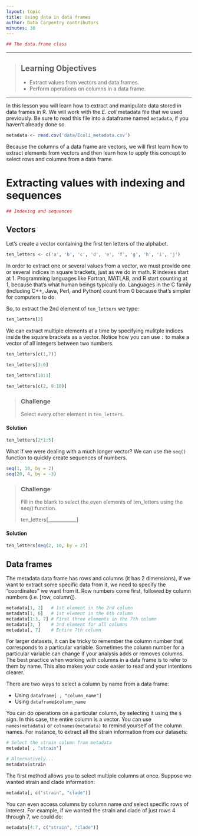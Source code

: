 ```yaml
---
layout: topic
title: Using data in data frames
author: Data Carpentry contributors
minutes: 30
---
```


```r
## The data.frame class
```

------------

> ## Learning Objectives
>
> * Extract values from vectors and data frames.
> * Perform operations on columns in a data frame.

------------

In this lesson you will learn how to extract and manipulate data stored in data frames in R. We will work with the *E. coli* metadata file that we used previously. Be sure to read this file into a dataframe named `metadata`, if you haven't already done so.

```r
metadata <- read.csv('data/Ecoli_metadata.csv')
```

Because the columns of a data frame are vectors, we will first learn how to extract elements from vectors and then learn how to apply this concept to select rows and columns from a data frame.  

# Extracting values with indexing and sequences

```r
## Indexing and sequences
```

## Vectors

Let's create a vector containing the first ten letters of the alphabet.

```r
ten_letters <- c('a', 'b', 'c', 'd', 'e', 'f', 'g', 'h', 'i', 'j')
```

In order to extract one or several values from a vector, we must provide one or several indices in square brackets, just as we do in math. R indexes start at 1. Programming languages like Fortran, MATLAB, and R start counting at 1, because that's what human beings typically do. Languages in the C family (including C++, Java, Perl, and Python) count from 0 because that's simpler for computers to do.

So, to extract the 2nd element of `ten_letters` we type:
 
```r
ten_letters[2]
```

We can extract multiple elements at a time by specifying mulitple indices inside the square brackets as a vector. Notice how you can use `:` to make a vector of all integers between two numbers. 

```r
ten_letters[c(1,7)]

ten_letters[3:6]

ten_letters[10:1]

ten_letters[c(2, 8:10)]

```

>### Challenge 
Select every other element in `ten_letters`.

#### Solution

```r
ten_letters[2*1:5]
```

What if we were dealing with a much longer vector? We can use the `seq()` function to quickly create sequences of numbers.

```r
seq(1, 10, by = 2)
seq(20, 4, by = -3)
```

<!--
  Consider including:
  # Create sequences between two numbers, given the number of values (length.out = number of values)
  seq(1, 10, length.out = 2)
  seq(20, 4, length.out = 3)
  
  and discuss why they differ.
-->

>### Challenge
> Fill in the blank to select the even elements of ten_letters using the seq() function.
>
> ten_letters[____________]

#### Solution
```r
ten_letters[seq(2, 10, by = 2)]
```

## Data frames

The metadata data frame has rows and columns (it has 2 dimensions), if we want to
extract some specific data from it, we need to specify the "coordinates" we want
from it. Row numbers come first, followed by column numbers (i.e. [row, column]).

```r
metadata[1, 2]   # 1st element in the 2nd column 
metadata[1, 6]   # 1st element in the 6th column
metadata[1:3, 7] # First three elements in the 7th column
metadata[3, ]    # 3rd element for all columns
metadata[, 7]    # Entire 7th column
```

<!--
> ## Challenge
> 
> The function `nrow()` on a `data.frame` returns the number of rows. For example, try typing nrow(metadata)`.
> Use `nrow()` and `seq()` to create a new data frame called `meta_by_2` that includes all even numbered rows of `metadata`.
> 
> ## Solution
> > meta_data[seq(2, nrow(metadata), by = 2, ]
> > 
> >
> {: .solution}
{: .challenge}
-->

For larger datasets, it can be tricky to remember the column number that corresponds to a particular variable. Sometimes the column number for a particular variable can change if your analysis adds or removes columns. The best practice when working with columns in a data frame is to refer to them by name. This also makes your code easier to read and your intentions clearer.

There are two ways to select a column by name from a data frame:

* Using `dataframe[ , "column_name"]`
* Using `dataframe$column_name`

You can do operations on a particular column, by selecting it using the `$`
sign. In this case, the entire column is a vector. You can use
`names(metadata)` or `colnames(metadata)` to remind yourself of the column names.
For instance, to extract all the strain information from our datasets:

```r
# Select the strain column from metadata
metadata[ , "strain"]

# Alternatively...
metadata$strain
```

The first method allows you to select multiple columns at once. Suppose we wanted strain and clade information:

```r
metadata[, c("strain", "clade")]
```

You can even access columns by column name _and_ select specific rows of interest. For example, if we wanted the strain and clade of just rows 4 through 7, we could do:

```r
metadata[4:7, c("strain", "clade")]
```


<!--
Still need to address the following learning objectives:
 * Append columns to a data frame.
 * Create subsets of a data frame.

The following headings are just suggestions.

# Manipulating columns


## Mathematical operations

## Appending new columns


# Creating subsets

-->
